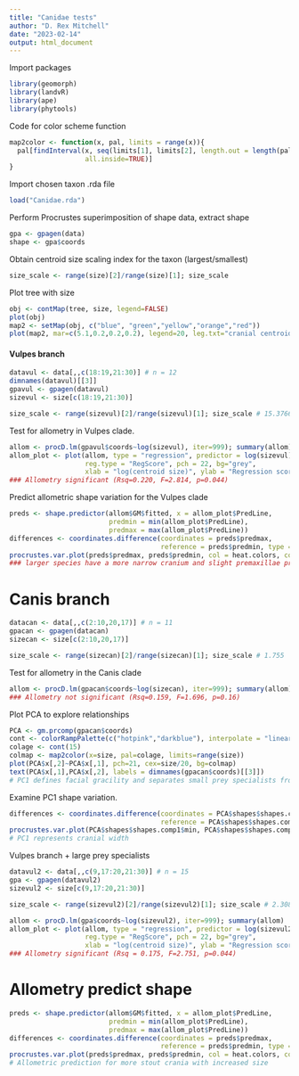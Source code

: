---
title: "Canidae tests"
author: "D. Rex Mitchell"
date: "2023-02-14"
output: html_document
---

################################################################################
Import packages
```{r}
library(geomorph)
library(landvR)
library(ape)
library(phytools)
```

Code for color scheme function
```{r}
map2color <- function(x, pal, limits = range(x)){
  pal[findInterval(x, seq(limits[1], limits[2], length.out = length(pal) + 1), 
                   all.inside=TRUE)]
}
```

Import chosen taxon .rda file
```{r}
load("Canidae.rda")
```

Perform Procrustes superimposition of shape data, extract shape
```{r}
gpa <- gpagen(data)
shape <- gpa$coords
```

Obtain centroid size scaling index for the taxon (largest/smallest)
```{r}
size_scale <- range(size)[2]/range(size)[1]; size_scale
```
Plot tree with size
```{r}
obj <- contMap(tree, size, legend=FALSE)
plot(obj)
map2 <- setMap(obj, c("blue", "green","yellow","orange","red"))
plot(map2, mar=c(5.1,0.2,0.2,0.2), legend=20, leg.txt="cranial centroid size")
```

#### Vulpes branch ###
```{r}
datavul <- data[,,c(18:19,21:30)] # n = 12
dimnames(datavul)[[3]]
gpavul <- gpagen(datavul)
sizevul <- size[c(18:19,21:30)]
```

```{r}
size_scale <- range(sizevul)[2]/range(sizevul)[1]; size_scale # 15.37666 - 29.04415 = 1.889
```

Test for allometry in Vulpes clade.
```{r}
allom <- procD.lm(gpavul$coords~log(sizevul), iter=999); summary(allom)
allom_plot <- plot(allom, type = "regression", predictor = log(sizevul), 
                   reg.type = "RegScore", pch = 22, bg="grey", 
                   xlab = "log(centroid size)", ylab = "Regression score", cex=2)
### Allometry significant (Rsq=0.220, F=2.814, p=0.044)
```
Predict allometric shape variation for the Vulpes clade
```{r}
preds <- shape.predictor(allom$GM$fitted, x = allom_plot$PredLine, 
                         predmin = min(allom_plot$PredLine), 
                         predmax = max(allom_plot$PredLine))
differences <- coordinates.difference(coordinates = preds$predmax,
                                      reference = preds$predmin, type = "spherical")
procrustes.var.plot(preds$predmax, preds$predmin, col = heat.colors, col.val = differences[[1]][1:30], magnitude = 1, pt.size = 3)
### larger species have a more narrow cranium and slight premaxillae projection
```

# Canis branch
```{r}
datacan <- data[,,c(2:10,20,17)] # n = 11
gpacan <- gpagen(datacan)
sizecan <- size[c(2:10,20,17)]
```

```{r}
size_scale <- range(sizecan)[2]/range(sizecan)[1]; size_scale # 1.755
```
Test for allometry in the Canis clade
```{r}
allom <- procD.lm(gpacan$coords~log(sizecan), iter=999); summary(allom)
### Allometry not significant (Rsq=0.159, F=1.696, p=0.16)
```

Plot PCA to explore relationships
```{r}
PCA <- gm.prcomp(gpacan$coords)
cont <- colorRampPalette(c("hotpink","darkblue"), interpolate = "linear")
colage <- cont(15)
colmap <- map2color(x=size, pal=colage, limits=range(size))
plot(PCA$x[,2]~PCA$x[,1], pch=21, cex=size/20, bg=colmap)
text(PCA$x[,1],PCA$x[,2], labels = dimnames(gpacan$coords)[[3]])
# PC1 defines facial gracility and separates small prey specialists from large prey specialists.Canis simensis, a small prey speicialist, has the leanest  cranium.
```
Examine PC1 shape variation. 
```{r}
differences <- coordinates.difference(coordinates = PCA$shapes$shapes.comp1$max,
                                      reference = PCA$shapes$shapes.comp1$min, type = "spherical")
procrustes.var.plot(PCA$shapes$shapes.comp1$min, PCA$shapes$shapes.comp1$max, col = heat.colors, col.val = differences[[1]][1:dim(gpacan$coords)[1]], magnitude = 1, pt.size = 2)
# PC1 represents cranial width
```

Vulpes branch + large prey specialists
```{r}
datavul2 <- data[,,c(9,17:20,21:30)] # n = 15
gpa <- gpagen(datavul2)
sizevul2 <- size[c(9,17:20,21:30)]
```

```{r}
size_scale <- range(sizevul2)[2]/range(sizevul2)[1]; size_scale # 2.308
```

```{r}
allom <- procD.lm(gpa$coords~log(sizevul2), iter=999); summary(allom)
allom_plot <- plot(allom, type = "regression", predictor = log(sizevul2), 
                   reg.type = "RegScore", pch = 22, bg="grey", 
                   xlab = "log(centroid size)", ylab = "Regression score", cex=2)
### Allometry significant (Rsq = 0.175, F=2.751, p=0.044)
```

# Allometry predict shape
```{r}
preds <- shape.predictor(allom$GM$fitted, x = allom_plot$PredLine, 
                         predmin = min(allom_plot$PredLine), 
                         predmax = max(allom_plot$PredLine))
differences <- coordinates.difference(coordinates = preds$predmax,
                                      reference = preds$predmin, type = "spherical")
procrustes.var.plot(preds$predmax, preds$predmin, col = heat.colors, col.val = differences[[1]][1:30], magnitude = 1, pt.size = 2)
# Allometric prediction for more stout crania with increased size
```

